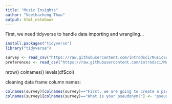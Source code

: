 ```yaml
---
title: "Music Insights"
author: "Veethacheng Thao"
output: html_notebook
---
```


First, we need tidyverse to handle data importing and wrangling...

```r
install.packages("tidyverse")
library("tidyverse")

survey <- read_csv("https://raw.githubusercontent.com/introdsci/MusicSurvey/master/music-survey.csv")
preferences <- read_csv("https://raw.githubusercontent.com/introdsci/MusicSurvey/master/preferences-survey.csv")
```
nrow()
colnames()
levels(df$col)

cleaning data frame column names:
```r
colnames(survey)[colnames(survey)=="First, we are going to create a pseudonym for you to keep this survey anonymous (more or less). Which pseudonym generator would you prefer?"] <- "generator_name"
colnames(survey)[colnames(survey)=="What is your pseudonym?"] <- "pseudonym"
```